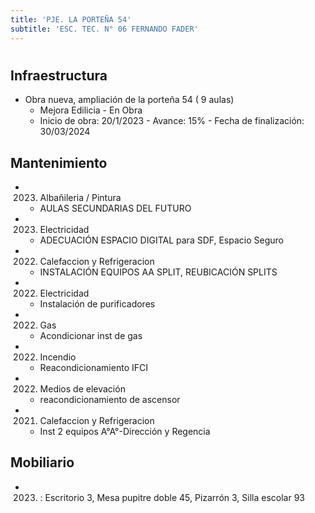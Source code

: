 ```yaml
---
title: 'PJE. LA PORTEÑA 54'
subtitle: 'ESC. TEC. N° 06 FERNANDO FADER'
---
```


#
## Infraestructura

* Obra nueva, ampliación de la porteña 54  ( 9 aulas) 
    + Mejora Edilicia - En Obra 
    + Inicio de obra: 20/1/2023 - Avance: 15% - Fecha de finalización: 30/03/2024 






## Mantenimiento

*  (2023) Albañileria / Pintura 
    + AULAS SECUNDARIAS DEL FUTURO

*  (2023) Electricidad 
    + ADECUACIÓN ESPACIO DIGITAL para SDF, Espacio Seguro

*  (2022) Calefaccion y Refrigeracion 
    + INSTALACIÓN EQUIPOS AA SPLIT, REUBICACIÓN SPLITS

*  (2022) Electricidad 
    + Instalación de purificadores

*  (2022) Gas 
    + Acondicionar inst de gas

*  (2022) Incendio 
    + Reacondicionamiento IFCI

*  (2022) Medios de elevación 
    + reacondicionamiento de ascensor

*  (2021) Calefaccion y Refrigeracion 
    + Inst 2 equipos A°A°-Dirección y Regencia





## Mobiliario

*  (2023) : Escritorio 3, Mesa pupitre doble 45, Pizarrón 3, Silla escolar 93 



